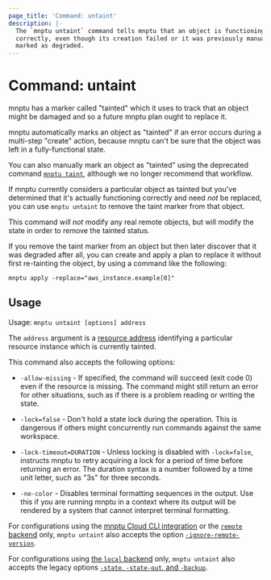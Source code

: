```yaml
---
page_title: 'Command: untaint'
description: |-
  The `mnptu untaint` command tells mnptu that an object is functioning
  correctly, even though its creation failed or it was previously manually
  marked as degraded.
---
```


# Command: untaint

mnptu has a marker called "tainted" which it uses to track that an object
might be damaged and so a future mnptu plan ought to replace it.

mnptu automatically marks an object as "tainted" if an error occurs during
a multi-step "create" action, because mnptu can't be sure that the object
was left in a fully-functional state.

You can also manually mark an object as "tainted" using the deprecated command
[`mnptu taint`](/mnptu/cli/commands/taint), although we no longer recommend that
workflow.

If mnptu currently considers a particular object as tainted but you've
determined that it's actually functioning correctly and need _not_ be replaced,
you can use `mnptu untaint` to remove the taint marker from that object.

This command _will not_ modify any real remote objects, but will modify the
state in order to remove the tainted status.

If you remove the taint marker from an object but then later discover that it
was degraded after all, you can create and apply a plan to replace it without
first re-tainting the object, by using a command like the following:

```
mnptu apply -replace="aws_instance.example[0]"
```

## Usage

Usage: `mnptu untaint [options] address`

The `address` argument is a [resource address](/mnptu/cli/state/resource-addressing)
identifying a particular resource instance which is currently tainted.

This command also accepts the following options:

- `-allow-missing` - If specified, the command will succeed (exit code 0)
  even if the resource is missing. The command might still return an error
  for other situations, such as if there is a problem reading or writing
  the state.

- `-lock=false` - Don't hold a state lock during the operation. This is
  dangerous if others might concurrently run commands against the same
  workspace.

- `-lock-timeout=DURATION` - Unless locking is disabled with `-lock=false`,
  instructs mnptu to retry acquiring a lock for a period of time before
  returning an error. The duration syntax is a number followed by a time
  unit letter, such as "3s" for three seconds.

- `-no-color` - Disables terminal formatting sequences in the output. Use this
  if you are running mnptu in a context where its output will be
  rendered by a system that cannot interpret terminal formatting.

For configurations using the [mnptu Cloud CLI integration](/mnptu/cli/cloud) or the [`remote` backend](/mnptu/language/settings/backends/remote)
only, `mnptu untaint`
also accepts the option
[`-ignore-remote-version`](/mnptu/cli/cloud/command-line-arguments#ignore-remote-version).

For configurations using
[the `local` backend](/mnptu/language/settings/backends/local) only,
`mnptu untaint` also accepts the legacy options
[`-state`, `-state-out`, and `-backup`](/mnptu/language/settings/backends/local#command-line-arguments).
